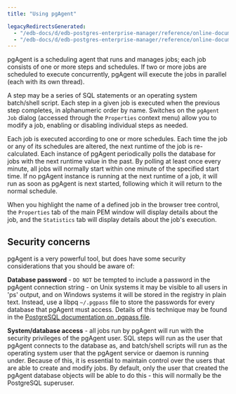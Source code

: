 ```yaml
---
title: "Using pgAgent"

legacyRedirectsGenerated:
  - "/edb-docs/d/edb-postgres-enterprise-manager/reference/online-documentation/8.0/using_pgagent.html"
  - "/edb-docs/d/edb-postgres-enterprise-manager/reference/online-documentation/latest/using_pgagent.html"
---
```


<div id="using_pgagent" class="registered_link"></div>

pgAgent is a scheduling agent that runs and manages jobs; each job consists of one or more steps and schedules. If two or more jobs are scheduled to execute concurrently, pgAgent will execute the jobs in parallel (each with its own thread).

A step may be a series of SQL statements or an operating system batch/shell script. Each step in a given job is executed when the previous step completes, in alphanumeric order by name. Switches on the `pgAgent Job` dialog (accessed through the `Properties` context menu) allow you to modify a job, enabling or disabling individual steps as needed.

Each job is executed according to one or more schedules. Each time the job or any of its schedules are altered, the next runtime of the job is re-calculated. Each instance of pgAgent periodically polls the database for jobs with the next runtime value in the past. By polling at least once every minute, all jobs will normally start within one minute of the specified start time. If no pgAgent instance is running at the next runtime of a job, it will run as soon as pgAgent is next started, following which it will return to the normal schedule.

When you highlight the name of a defined job in the browser tree control, the `Properties` tab of the main PEM window will display details about the job, and the `Statistics` tab will display details about the job's execution.

## Security concerns

pgAgent is a very powerful tool, but does have some security considerations that you should be aware of:

**Database password** - `DO NOT` be tempted to include a password in the pgAgent connection string - on Unix systems it may be visible to all users in 'ps' output, and on Windows systems it will be stored in the registry in plain text. Instead, use a libpq `~/.pgpass` file to store the passwords for every database that pgAgent must access. Details of this technique may be found in the [PostgreSQL documentation on .pgpass file](http://www.postgresql.org/docs/current/static/libpq-pgpass.html).

**System/database access** - all jobs run by pgAgent will run with the security privileges of the pgAgent user. SQL steps will run as the user that pgAgent connects to the database as, and batch/shell scripts will run as the operating system user that the pgAgent service or daemon is running under. Because of this, it is essential to maintain control over the users that are able to create and modify jobs. By default, only the user that created the pgAgent database objects will be able to do this - this will normally be the PostgreSQL superuser.

